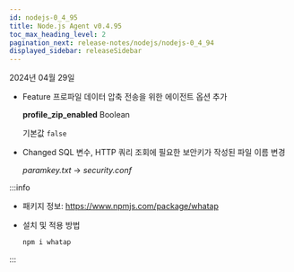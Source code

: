```yaml
---
id: nodejs-0_4_95
title: Node.js Agent v0.4.95
toc_max_heading_level: 2
pagination_next: release-notes/nodejs/nodejs-0_4_94
displayed_sidebar: releaseSidebar
---
```


2024년 04월 29일

- <Status>Feature</Status> 프로파일 데이터 압축 전송을 위한 에이전트 옵션 추가

  **profile_zip_enabled** <span class='type'>Boolean</span> 

  기본값 `false`

- <Status>Changed</Status> SQL 변수, HTTP 쿼리 조회에 필요한 보안키가 작성된 파일 이름 변경

  *paramkey.txt* → *security.conf*

:::info

* 패키지 정보: https://www.npmjs.com/package/whatap

* 설치 및 적용 방법

  ```bash
  npm i whatap
  ```

:::